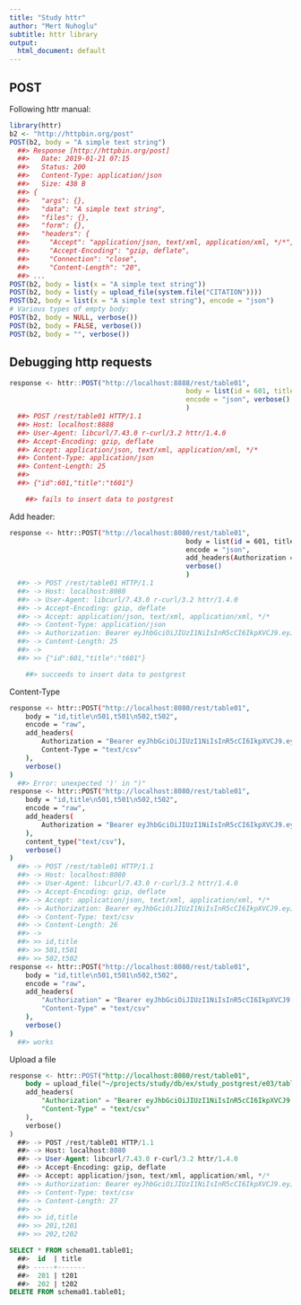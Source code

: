 ```yaml
---
title: "Study httr"
author: "Mert Nuhoglu"
subtitle: httr library
output:
  html_document: default
---
```


## POST

Following httr manual:

``` R
library(httr)
b2 <- "http://httpbin.org/post"
POST(b2, body = "A simple text string")
  ##> Response [http://httpbin.org/post]
  ##>   Date: 2019-01-21 07:15
  ##>   Status: 200
  ##>   Content-Type: application/json
  ##>   Size: 438 B
  ##> {
  ##>   "args": {},
  ##>   "data": "A simple text string",
  ##>   "files": {},
  ##>   "form": {},
  ##>   "headers": {
  ##>     "Accept": "application/json, text/xml, application/xml, */*",
  ##>     "Accept-Encoding": "gzip, deflate",
  ##>     "Connection": "close",
  ##>     "Content-Length": "20",
  ##> ...
POST(b2, body = list(x = "A simple text string"))
POST(b2, body = list(y = upload_file(system.file("CITATION"))))
POST(b2, body = list(x = "A simple text string"), encode = "json")
# Various types of empty body:
POST(b2, body = NULL, verbose())
POST(b2, body = FALSE, verbose())
POST(b2, body = "", verbose())
``` 

## Debugging http requests

``` R
response <- httr::POST("http://localhost:8888/rest/table01", 
											body = list(id = 601, title = "t601"),
											encode = "json", verbose()
											)
  ##> POST /rest/table01 HTTP/1.1
  ##> Host: localhost:8888
  ##> User-Agent: libcurl/7.43.0 r-curl/3.2 httr/1.4.0
  ##> Accept-Encoding: gzip, deflate
  ##> Accept: application/json, text/xml, application/xml, */*
  ##> Content-Type: application/json
  ##> Content-Length: 25
  ##> 
  ##> {"id":601,"title":"t601"}

	##> fails to insert data to postgrest
``` 

Add header:

``` bash
response <- httr::POST("http://localhost:8080/rest/table01", 
											body = list(id = 601, title = "t601"),
											encode = "json", 
											add_headers(Authorization = "Bearer eyJhbGciOiJIUzI1NiIsInR5cCI6IkpXVCJ9.eyJ1c2VyX2lkIjoxLCJyb2xlIjoid2VidXNlciJ9.uSsS2cukBlM6QXe4Y0H90fsdkJSGcle9b7p_kMV1Ymk"), 
											verbose()
											)
  ##> -> POST /rest/table01 HTTP/1.1
  ##> -> Host: localhost:8080
  ##> -> User-Agent: libcurl/7.43.0 r-curl/3.2 httr/1.4.0
  ##> -> Accept-Encoding: gzip, deflate
  ##> -> Accept: application/json, text/xml, application/xml, */*
  ##> -> Content-Type: application/json
  ##> -> Authorization: Bearer eyJhbGciOiJIUzI1NiIsInR5cCI6IkpXVCJ9.eyJ1c2VyX2lkIjoxLCJyb2xlIjoid2VidXNlciJ9.uSsS2cukBlM6QXe4Y0H90fsdkJSGcle9b7p_kMV1Ymk
  ##> -> Content-Length: 25
  ##> ->
  ##> >> {"id":601,"title":"t601"}

	##> succeeds to insert data to postgrest
``` 

Content-Type

``` bash
response <- httr::POST("http://localhost:8080/rest/table01", 
	body = "id,title\n501,t501\n502,t502",
	encode = "raw",
	add_headers(
		Authorization = "Bearer eyJhbGciOiJIUzI1NiIsInR5cCI6IkpXVCJ9.eyJ1c2VyX2lkIjoxLCJyb2xlIjoid2VidXNlciJ9.uSsS2cukBlM6QXe4Y0H90fsdkJSGcle9b7p_kMV1Ymk", 
		Content-Type = "text/csv"
	),
	verbose()
)
  ##> Error: unexpected ')' in ")"
response <- httr::POST("http://localhost:8080/rest/table01", 
	body = "id,title\n501,t501\n502,t502",
	encode = "raw",
	add_headers(
		Authorization = "Bearer eyJhbGciOiJIUzI1NiIsInR5cCI6IkpXVCJ9.eyJ1c2VyX2lkIjoxLCJyb2xlIjoid2VidXNlciJ9.uSsS2cukBlM6QXe4Y0H90fsdkJSGcle9b7p_kMV1Ymk"
	),
	content_type("text/csv"),
	verbose()
)
  ##> -> POST /rest/table01 HTTP/1.1
  ##> -> Host: localhost:8080
  ##> -> User-Agent: libcurl/7.43.0 r-curl/3.2 httr/1.4.0
  ##> -> Accept-Encoding: gzip, deflate
  ##> -> Accept: application/json, text/xml, application/xml, */*
  ##> -> Authorization: Bearer eyJhbGciOiJIUzI1NiIsInR5cCI6IkpXVCJ9.eyJ1c2VyX2lkIjoxLCJyb2xlIjoid2VidXNlciJ9.uSsS2cukBlM6QXe4Y0H90fsdkJSGcle9b7p_kMV1Ymk
  ##> -> Content-Type: text/csv
  ##> -> Content-Length: 26
  ##> ->
  ##> >> id,title
  ##> >> 501,t501
  ##> >> 502,t502
response <- httr::POST("http://localhost:8080/rest/table01", 
	body = "id,title\n501,t501\n502,t502",
	encode = "raw",
	add_headers(
		"Authorization" = "Bearer eyJhbGciOiJIUzI1NiIsInR5cCI6IkpXVCJ9.eyJ1c2VyX2lkIjoxLCJyb2xlIjoid2VidXNlciJ9.uSsS2cukBlM6QXe4Y0H90fsdkJSGcle9b7p_kMV1Ymk",
		"Content-Type" = "text/csv"
	),
	verbose()
)
  ##> works
``` 

Upload a file

``` sql
response <- httr::POST("http://localhost:8080/rest/table01", 
	body = upload_file("~/projects/study/db/ex/study_postgrest/e03/table01.csv"),
	add_headers(
		"Authorization" = "Bearer eyJhbGciOiJIUzI1NiIsInR5cCI6IkpXVCJ9.eyJ1c2VyX2lkIjoxLCJyb2xlIjoid2VidXNlciJ9.uSsS2cukBlM6QXe4Y0H90fsdkJSGcle9b7p_kMV1Ymk",
		"Content-Type" = "text/csv"
	),
	verbose()
)
  ##> -> POST /rest/table01 HTTP/1.1
  ##> -> Host: localhost:8080
  ##> -> User-Agent: libcurl/7.43.0 r-curl/3.2 httr/1.4.0
  ##> -> Accept-Encoding: gzip, deflate
  ##> -> Accept: application/json, text/xml, application/xml, */*
  ##> -> Authorization: Bearer eyJhbGciOiJIUzI1NiIsInR5cCI6IkpXVCJ9.eyJ1c2VyX2lkIjoxLCJyb2xlIjoid2VidXNlciJ9.uSsS2cukBlM6QXe4Y0H90fsdkJSGcle9b7p_kMV1Ymk
  ##> -> Content-Type: text/csv
  ##> -> Content-Length: 27
  ##> ->
  ##> >> id,title
  ##> >> 201,t201
  ##> >> 202,t202
``` 

``` sql
SELECT * FROM schema01.table01;
  ##>  id  | title
  ##> -----+-------
  ##>  201 | t201
  ##>  202 | t202
DELETE FROM schema01.table01;
``` 


